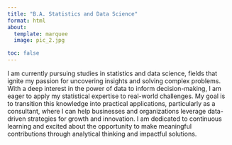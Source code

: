 ```yaml
---
title: "B.A. Statistics and Data Science"
format: html
about:
  template: marquee
  image: pic_2.jpg

toc: false
---
```

I am currently pursuing studies in statistics and data science, fields that ignite my passion for uncovering insights and solving complex problems. With a deep interest in the power of data to inform decision-making, I am eager to apply my statistical expertise to real-world challenges. My goal is to transition this knowledge into practical applications, particularly as a consultant, where I can help businesses and organizations leverage data-driven strategies for growth and innovation. I am dedicated to continuous learning and excited about the opportunity to make meaningful contributions through analytical thinking and impactful solutions.
